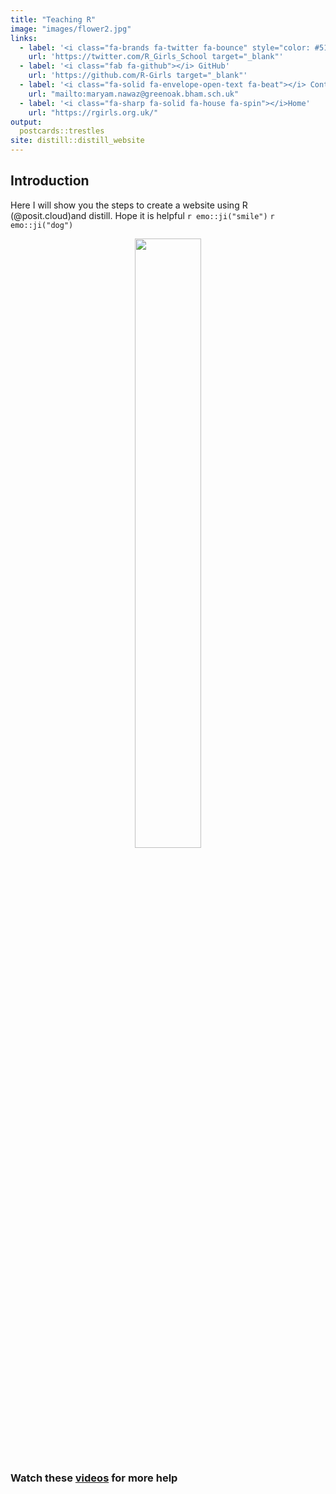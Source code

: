```yaml
---
title: "Teaching R"
image: "images/flower2.jpg"
links:
  - label: '<i class="fa-brands fa-twitter fa-bounce" style="color: #511f33;"></i> Twitter'
    url: 'https://twitter.com/R_Girls_School target="_blank"'
  - label: '<i class="fab fa-github"></i> GitHub'
    url: 'https://github.com/R-Girls target="_blank"'
  - label: '<i class="fa-solid fa-envelope-open-text fa-beat"></i> Contact Us'
    url: "mailto:maryam.nawaz@greenoak.bham.sch.uk"
  - label: '<i class="fa-sharp fa-solid fa-house fa-spin"></i>Home'
    url: "https://rgirls.org.uk/"
output:
  postcards::trestles
site: distill::distill_website
---
```

 
## Introduction

Here I will show you the steps to create a website using R (@posit.cloud)and distill. Hope it is helpful `r emo::ji("smile")` `r emo::ji("dog")`

<center>

![<i class="fa-solid fa-cat fa-bounce" style="color: #25511f;"></i>](images/cat.jpg){width=50%}

</center>

### Watch these [videos](https://www.youtube.com/watch?v=NLU05CopNzU1) for more help


